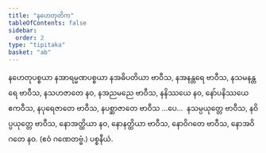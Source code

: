 ```yaml
---
title: "နဟေတုတိက"
tableOfContents: false
sidebar:
  order: 2
type: "tipitaka"
basket: "ab"
---
```



<DynamicBreadcrumb />

<Paragraph number="3093">
နဟေတုပစ္စယာ နအာရမ္မဏပစ္စယာ နအဓိပတိယာ ဗာဝီသ, နအနန္တရေ ဗာဝီသ, နသမနန္တရေ ဗာဝီသ, နသဟဇာတေ နဝ, နအညမညေ ဗာဝီသ, နနိဿယေ နဝ, နော်ပနိဿယေ ဧကဝီသ, နပုရေဇာတေ ဗာဝီသ, နပစ္ဆာဇာတေ ဗာဝီသ …ပေ…  နသမ္ပယုတ္တေ ဗာဝီသ, နဝိပ္ပယုတ္တေ ဗာဝီသ, နောအတ္ထိယာ နဝ, နောနတ္ထိယာ ဗာဝီသ, နောဝိဂတေ ဗာဝီသ, နောအဝိဂတေ နဝ. (ဧဝံ ဂဏေတဗ္ဗံ.)

</Paragraph>

<Paragraph number="3094" type="center">
ပစ္စနီယံ.
</Paragraph>
